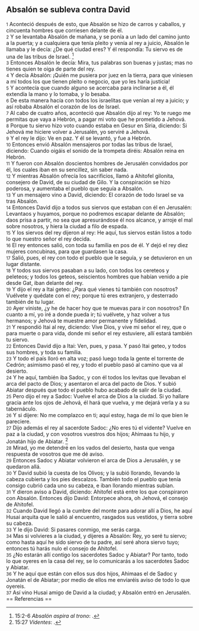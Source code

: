 == Absalón se subleva contra David ==

{{anchor|1}} <small>1</small> Aconteció después de esto, que Absalón se hizo de carros y caballos, y cincuenta hombres que corriesen delante de él.<br>
{{anchor|2}} <small>2</small> Y se levantaba Absalón de mañana, y se ponía a un lado del camino junto a la puerta; y a cualquiera que tenía pleito y venía al rey a juicio, Absalón le llamaba y le decía: ¿De qué ciudad eres? Y él respondía: Tu siervo es de una de las tribus de Israel. <ref>15:2-6 ''Absalón aspira al trono'': {{lib|LU|97|9|15}}.</ref><br>
{{anchor|3}} <small>3</small> Entonces Absalón le decía: Mira, tus palabras son buenas y justas; mas no tienes quien te oiga de parte del rey.<br>
{{anchor|4}} <small>4</small> Y decía Absalón: ¡Quién me pusiera por juez en la tierra, para que viniesen a mí todos los que tienen pleito o negocio, que yo les haría justicia!<br>
{{anchor|5}} <small>5</small> Y acontecía que cuando alguno se acercaba para inclinarse a él, él extendía la mano y lo tomaba, y lo besaba.<br>
{{anchor|6}} <small>6</small> De esta manera hacía con todos los israelitas que venían al rey a juicio; y así robaba Absalón el corazón de los de Israel.<br>
{{anchor|7}} <small>7</small> Al cabo de cuatro años, aconteció que Absalón dijo al rey: Yo te ruego me permitas que vaya a Hebrón, a pagar mi voto que he prometido a Jehová.<br>
{{anchor|8}} <small>8</small> Porque tu siervo hizo voto cuando estaba en Gesur en Siria, diciendo: Si Jehová me hiciere volver a Jerusalén, yo serviré a Jehová.<br>
{{anchor|9}} <small>9</small> Y el rey le dijo: Ve en paz. Y él se levantó, y fue a Hebrón.<br>
{{anchor|10}} <small>10</small> Entonces envió Absalón mensajeros por todas las tribus de Israel, diciendo: Cuando oigáis el sonido de la trompeta diréis: Absalón reina en Hebrón.<br>
{{anchor|11}} <small>11</small> Y fueron con Absalón doscientos hombres de Jerusalén convidados por él, los cuales iban en su sencillez, sin saber nada.<br>
{{anchor|12}} <small>12</small> Y mientras Absalón ofrecía los sacrificios, llamó a Ahitofel gilonita, consejero de David, de su ciudad de Gilo. Y la conspiración se hizo poderosa, y aumentaba el pueblo que seguía a Absalón.<br>
{{anchor|13}} <small>13</small> Y un mensajero vino a David, diciendo: El corazón de todo Israel se va tras Absalón.<br>
{{anchor|14}} <small>14</small> Entonces David dijo a todos sus siervos que estaban con él en Jerusalén: Levantaos y huyamos, porque no podremos escapar delante de Absalón; daos prisa a partir, no sea que apresurándose él nos alcance, y arroje el mal sobre nosotros, y hiera la ciudad a filo de espada.<br>
{{anchor|15}} <small>15</small> Y los siervos del rey dijeron al rey: He aquí, tus siervos están listos a todo lo que nuestro señor el rey decida.<br>
{{anchor|16}} <small>16</small> El rey entonces salió, con toda su familia en pos de él. Y dejó el rey diez mujeres concubinas, para que guardasen la casa.<br>
{{anchor|17}} <small>17</small> Salió, pues, el rey con todo el pueblo que le seguía, y se detuvieron en un lugar distante.<br>
{{anchor|18}} <small>18</small> Y todos sus siervos pasaban a su lado, con todos los cereteos y peleteos; y todos los geteos, seiscientos hombres que habían venido a pie desde Gat, iban delante del rey.<br>
{{anchor|19}} <small>19</small> Y dijo el rey a Itai geteo: ¿Para qué vienes tú también con nosotros? Vuélvete y quédate con el rey; porque tú eres extranjero, y desterrado también de tu lugar.<br>
{{anchor|20}} <small>20</small> Ayer viniste, ¿y he de hacer hoy que te muevas para ir con nosotros? En cuanto a mí, yo iré a donde pueda ir; tú vuélvete, y haz volver a tus hermanos; y Jehová te muestre amor permanente y fidelidad.<br>
{{anchor|21}} <small>21</small> Y respondió Itai al rey, diciendo: Vive Dios, y vive mi señor el rey, que o para muerte o para vida, donde mi señor el rey estuviere, allí estará también tu siervo.<br>
{{anchor|22}} <small>22</small> Entonces David dijo a Itai: Ven, pues, y pasa. Y pasó Itai geteo, y todos sus hombres, y toda su familia.<br>
{{anchor|23}} <small>23</small> Y todo el país lloró en alta voz; pasó luego toda la gente el torrente de Cedrón; asimismo pasó el rey, y todo el pueblo pasó al camino que va al desierto.<br>
{{anchor|24}} <small>24</small> Y he aquí, también iba Sadoc, y con él todos los levitas que llevaban el arca del pacto de Dios; y asentaron el arca del pacto de Dios. Y subió Abiatar después que todo el pueblo hubo acabado de salir de la ciudad.<br>
{{anchor|25}} <small>25</small> Pero dijo el rey a Sadoc: Vuelve el arca de Dios a la ciudad. Si yo hallare gracia ante los ojos de Jehová, él hará que vuelva, y me dejará verla y a su tabernáculo.<br>
{{anchor|26}} <small>26</small> Y si dijere: No me complazco en ti; aquí estoy, haga de mí lo que bien le pareciere.<br>
{{anchor|27}} <small>27</small> Dijo además el rey al sacerdote Sadoc: ¿No eres tú el vidente? Vuelve en paz a la ciudad, y con vosotros vuestros dos hijos; Ahimaas tu hijo, y Jonatán hijo de Abiatar. <ref>15:27 ''Videntes'': {{lib|LU|90|1|1}}.</ref><br>
{{anchor|28}} <small>28</small> Mirad, yo me detendré en los vados del desierto, hasta que venga respuesta de vosotros que me dé aviso.<br>
{{anchor|29}} <small>29</small> Entonces Sadoc y Abiatar volvieron el arca de Dios a Jerusalén, y se quedaron allá.<br>
{{anchor|30}} <small>30</small> Y David subió la cuesta de los Olivos; y la subió llorando, llevando la cabeza cubierta y los pies descalzos. También todo el pueblo que tenía consigo cubrió cada uno su cabeza, e iban llorando mientras subían.<br>
{{anchor|31}} <small>31</small> Y dieron aviso a David, diciendo: Ahitofel está entre los que conspiraron con Absalón. Entonces dijo David: Entorpece ahora, oh Jehová, el consejo de Ahitofel.<br>
{{anchor|32}} <small>32</small> Cuando David llegó a la cumbre del monte para adorar allí a Dios, he aquí Husai arquita que le salió al encuentro, rasgados sus vestidos, y tierra sobre su cabeza.<br>
{{anchor|33}} <small>33</small> Y le dijo David: Si pasares conmigo, me serás carga.<br>
{{anchor|34}} <small>34</small> Mas si volvieres a la ciudad, y dijeres a Absalón: Rey, yo seré tu siervo; como hasta aquí he sido siervo de tu padre, así seré ahora siervo tuyo; entonces tú harás nulo el consejo de Ahitofel.<br>
{{anchor|35}} <small>35</small> ¿No estarán allí contigo los sacerdotes Sadoc y Abiatar? Por tanto, todo lo que oyeres en la casa del rey, se lo comunicarás a los sacerdotes Sadoc y Abiatar.<br>
{{anchor|36}} <small>36</small> Y he aquí que están con ellos sus dos hijos, Ahimaas el de Sadoc y Jonatán el de Abiatar; por medio de ellos me enviaréis aviso de todo lo que oyereis.<br>
{{anchor|37}} <small>37</small> Así vino Husai amigo de David a la ciudad; y Absalón entró en Jerusalén.<br>
== Referencias ==

<references />

